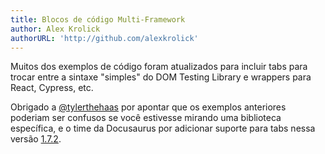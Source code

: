 ```yaml
---
title: Blocos de código Multi-Framework
author: Alex Krolick
authorURL: 'http://github.com/alexkrolick'
---
```


Muitos dos exemplos de código foram atualizados para incluir tabs para trocar
entre a sintaxe "simples" do DOM Testing Library e wrappers para React, Cypress,
etc.

Obrigado a [@tylerthehaas](https://github.com/tylerthehaas) por apontar que os
exemplos anteriores poderiam ser confusos se você estivesse mirando uma
biblioteca específica, e o time da Docusaurus por adicionar suporte para tabs
nessa versão
[1.7.2](https://github.com/facebook/Docusaurus/blob/master/CHANGELOG.md#170---2019-1-23).

